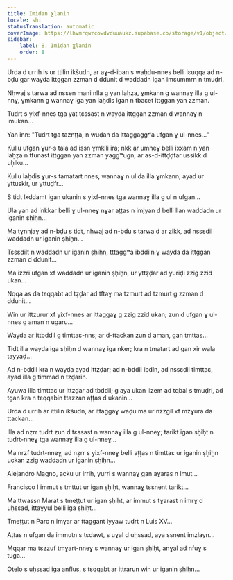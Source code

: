 ```yaml
---
title: Imiḍan Ɣlanin
locale: shi
statusTranslation: automatic
coverImage: https://lhvmrqwrcowdvduuaukz.supabase.co/storage/v1/object/public/strapi-uploads/small_cover-tratado-de-psicologia-revolucionaria.webp-5e15e1cec4e0ebebcde5d7fc7565d8fd.webp
sidebar:
    label: 8. Imiḍan Ɣlanin
    order: 8
---
```

Urda d urriḥ is ur ttilin ikšudn, ar aɣ-d-iban s waḥdu-nnes belli iɛuqqa ad n-bḍu gar wayda ittggan zzman d ddunit d waddadn igan imɛummrn n tmuḍri.

Nḥwaj s tarwa ad nssen mani nlla g yan laḥẓa, ɣmkann g wannaɣ illa g ul-nnɣ, ɣmkann g wannaɣ iga yan laḥdis igan n tbaɛet ittggan yan zzman.

Tudrt s yixf-nnes tga yat tɛssast n wayda ittggan zzman d wannaɣ n imukan...

Yan inn: "Tudrt tga taznṭṭa, n wuḍan da ittaggaggʷa ufgan ɣ ul-nnes..."

Kullu ufgan ɣur-s tala ad issn ɣmklli ira; nkk ar umneɣ belli ixxam n yan laḥẓa n tfunast ittggan yan zzman yaggʷugn, ar as-d-ittḍḍfar ussikk d uḥlku...

Kullu laḥdis ɣur-s tamatart nnes, wannaɣ n ul da illa ɣmkann; ayad ur yttuskir, ur yttuḍfr...

S tidt lxddamt igan ukanin s yixf-nnes tga wannaɣ illa g ul n ufgan...

Ula yan ad inkkar belli ɣ ul-nneɣ nɣar aṭṭas n imjyan d belli llan waddadn ur iganin ṣḥiḥn...

Ma tɣnnjaɣ ad n-bḍu s tidt, nḥwaj ad n-bḍu s tarwa d ar zikk, ad nssɛdil waddadn ur iganin ṣḥiḥn...

Tssɛdilt n waddadn ur iganin ṣḥiḥn, tttaggʷa ibddiln ɣ wayda da ittggan zzman d ddunit...

Ma izzri ufgan xf waddadn ur iganin ṣḥiḥn, ur yttẓḍar ad yuriḍi zzig zzid ukan...

Nqqa as da tɛqqabt ad tẓḍar ad tftaɣ ma tzmurt ad tzmurt g zzman d ddunit...

Win ur ittzurur xf yixf-nnes ar ittaggaɣ g zzig zzid ukan; zun d ufgan ɣ ul-nnes g aman n ugaru...

Wayda ar ittbddil g timttaɛ-nns; ar d-ttackan zun d aman, gan tmttaɛ...

Tidt illa wayda iga ṣḥiḥn d wannaɣ iga nker; kra n tmatart ad gan xir wala tayyaḍ...

Ad n-bddil kra n wayda ayad ittzḍar; ad n-bddil ibdln, ad nssɛdil timttaɛ, ayad illa g timmad n tzḍarin.

Ayuwa illa timttaɛ ur ittzḍar ad tbddil; g aya ukan ilzem ad tqbal s tmuḍri, ad tgan kra n tɛqqabin ttazzan aṭṭas d ukanin...

Urda d urriḥ ar ittilin ikšudn, ar ittaggaɣ waḍu ma ur nzzgil xf mzɣura da ttackan...

Illa ad nẓrr tudrt zun d tɛssast n wannaɣ illa g ul-nneɣ; tarikt igan ṣḥiḥt n tudrt-nneɣ tga wannaɣ illa g ul-nneɣ...

Ma nrzf tudrt-nneɣ, ad nẓrr s yixf-nneɣ belli aṭṭas n timttaɛ ur iganin ṣḥiḥn uckan zzig waddadn ur iganin ṣḥiḥn...

Alejandro Magno, acku ur irriḥ, yurri s wannaɣ gan aɣaras n lmut...

Francisco I immut s tmttut ur igan ṣḥiḥt, wannaɣ tssnent tarikt...

Ma ttwassn Marat s tmeṭṭut ur igan ṣḥiḥt, ar immut s tɣarast n imrɣ d uḥssad, ittaɣyul belli iga ṣḥiḥt...

Tmeṭṭut n Parc n imɣar ar ttaggant iyyaw tudrt n Luis XV...

Aṭṭas n ufgan da immutn s tɛdawt, s uɣal d uḥssad, aya ssnent imẓlayn...

Mqqar ma tɛzzuf tmɣart-nneɣ s wannaɣ ur igan ṣḥiḥt, anɣal ad nfuɣ s tuga...

Otelo s uḥssad iga anflus, s tɛqqabt ar ittrarun win ur iganin ṣḥiḥn...

